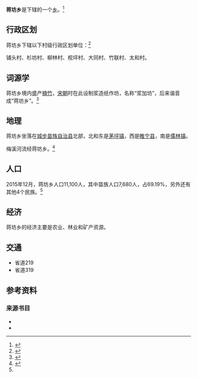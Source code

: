 {{Otheruses|subject=湖南省邵阳市城步苗族自治县蒋坊乡|other=其他同名条目|蒋坊乡}}
{{中国乡级行政区
| 行政区全称           = 蒋坊乡
| 景观照片文件名       = 
| 景观照片描述         = 
| 汉语拼音             = Jiǎngfāng Xiāng
| 旧称                 = 
| 地名出处             = 
| 位置图文件名         = 
| 位置图描述           = 
| 自定义图片           = {{Location map
 |China Hunan
 |lat_deg=26|lat_min=30|lat_sec=44
 |lon_deg=110|lon_min=21|lon_sec=01
 |caption=在湖南省的位置。
 |position=right
 |float=center
}}
{{Infobox mapframe|zoom=10|type=point|frame-width=250}}
| 上级行政区           = [[城步苗族自治县|城步苗族自治县]]
| 行政区类别           = 
| 行政区划代码         = 
| 行政区划             = 
| 村委会               = 7
| 居委会               = 
| 建置时间             = 
| 政府驻地             = 
| 毗邻行政区           = 
| 地理坐标             = {{coord|26|30|44|N|110|21|01|E|display=it}}
| 总面积               = 94.8
| 总人口               = 11100
| 总人口年份           = 
| 户籍人口             = 
| 户籍人口年份         = 
| 常住人口             = 
| 常住人口年份         = 
| 人口密度             = <!-- 需手动填写单位 -->
| GDP                  = 
| GDP年份              = 
| 邮政编码             = 422503
| 电话区号             = 739
| 官方网站             = 
| 网站名称             = 
}}
'''蒋坊乡'''是{{PRC admin/fullname|43/05/29/205/000|3}}下辖的一个[[乡_(中华人民共和国)|乡]]。<ref>{{PRC admin/ref sgc|{{PRC admin/parent|43/05/29/205/000}}}}</ref>

== 行政区划 ==
蒋坊乡下辖以下村级行政区划单位：<ref>{{PRC admin/ref sgc|43/05/29/205/000}}</ref>

铺头村、杉坊村、柳林村、枧坪村、大同村、竹联村、太和村。

==词源学==
蒋坊乡境内盛产[[楠竹|楠竹]]，[[宋朝|宋朝]]时在此设制浆造纸作坊，名称“浆加坊”，后来谐音成“蒋坊乡”。<ref name="celery">{{cite news |title=行政区划 |url=https://web.archive.org/web/20190326020438/http://www.chengbu.gov.cn/chengbu/zjcb/xzqh/default.htm |accessdate=2021-10-09 |work=城步苗族自治县 |date=2017}}</ref> 

==地理==
蒋坊乡坐落在[[城步苗族自治县|城步苗族自治县]]北部，北和东是[[茅坪镇_(城步县)|茅坪镇]]，西是[[睢宁县|睢宁县]]，南是[[儒林镇_(城步苗族自治县)|儒林镇]]。

梅溪河流经蒋坊乡。<ref>{{cite news |title=还我清澈河水！城步县蒋坊乡洗沙场日夜开工污染梅溪河（图） |url=https://people.rednet.cn/front/messages/detail?id=2621027 |accessdate=2021-10-09 |work=湖南红网 |date=2015-12-06 |archive-date=2021-10-09 |archive-url=https://web.archive.org/web/20211009121506/https://people.rednet.cn/front/messages/detail?id=2621027 |dead-url=no }}</ref>

==人口==
2015年12月，蒋坊乡人口11,100人，其中苗族人口7,680人，占69.19%，另外还有其他4个民族。<ref name="celery"/>

==经济==
蒋坊乡的经济主要是农业、林业和矿产资源。

==交通==
*省道219{{sfn|张红|2018|p=80}}
*省道319{{sfn|张红|2018|p=80}}

== 参考资料 ==
{{reflist}}

===来源书目===
*{{cite book |editor=吴艺珍 |title=《城步苗族自治县概况》 |year=2009 |publisher=民族出版社 |location=北京市 |isbn=978-7-105-08659-7 |ref=harv}}
*{{cite book |author1=张红 |title=《中国分省系列地图册：湖南》 |year=2018 |publisher=北京市西城区 |location=中国地图出版社 |isbn=978-7-5031-8949-4 |ref=harv}}

{{湖南行政区划小作品}}
{{DEFAULTSORT:Jiang蒋坊乡}}
{{PRC admin/navcat|43/05/29/205/000}}